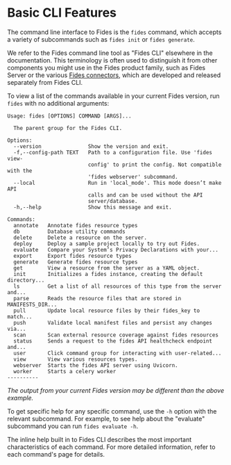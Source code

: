 
# Basic CLI Features
The command line interface to Fides is the ```fides``` command, which accepts a variety of subcommands such as ```fides init``` or ```fides generate```.

We refer to the Fides command line tool as "Fides CLI" elsewhere in the documentation. This terminology is often used to distinguish it from other components you might use in the Fides product family, such as Fides Server or the various [Fides connectors](/docs/user-guides/integrations/saas-integrations), which are developed and released separately from Fides CLI.

To view a list of the commands available in your current Fides version, run ```fides``` with no additional arguments:

```console filename="Command Line"
Usage: fides [OPTIONS] COMMAND [ARGS]...

  The parent group for the Fides CLI.

Options:
  --version               Show the version and exit.
  -f,--config-path TEXT   Path to a configuration file. Use 'fides view-
                          config' to print the config. Not compatible with the
                          'fides webserver' subcommand.
  --local                 Run in 'local_mode'. This mode doesn’t make API
                          calls and can be used without the API
                          server/database.
  -h,--help               Show this message and exit.

Commands:
  annotate   Annotate fides resource types
  db         Database utility commands
  delete     Delete a resource on the server.
  deploy     Deploy a sample project locally to try out Fides.
  evaluate   Compare your System’s Privacy Declarations with your...
  export     Export fides resource types
  generate   Generate fides resource types
  get        View a resource from the server as a YAML object.
  init       Initializes a fides instance, creating the default directory...
  ls         Get a list of all resources of this type from the server and...
  parse      Reads the resource files that are stored in MANIFESTS_DIR...
  pull       Update local resource files by their fides_key to match...
  push       Validate local manifest files and persist any changes via...
  scan       Scan external resource coverage against fides resources
  status     Sends a request to the fides API healthcheck endpoint and...
  user       Click command group for interacting with user-related...
  view       View various resources types.
  webserver  Starts the fides API server using Uvicorn.
  worker     Starts a celery worker 
----------
```

*The output from your current Fides version may be different than the above example.*

To get specific help for any specific command, use the ```-h``` option with the relevant subcommand. For example, to see help about the "evaluate" subcommand you can run ```fides evaluate -h```.

The inline help built in to Fides CLI describes the most important characteristics of each command. For more detailed information, refer to each command's page for details.